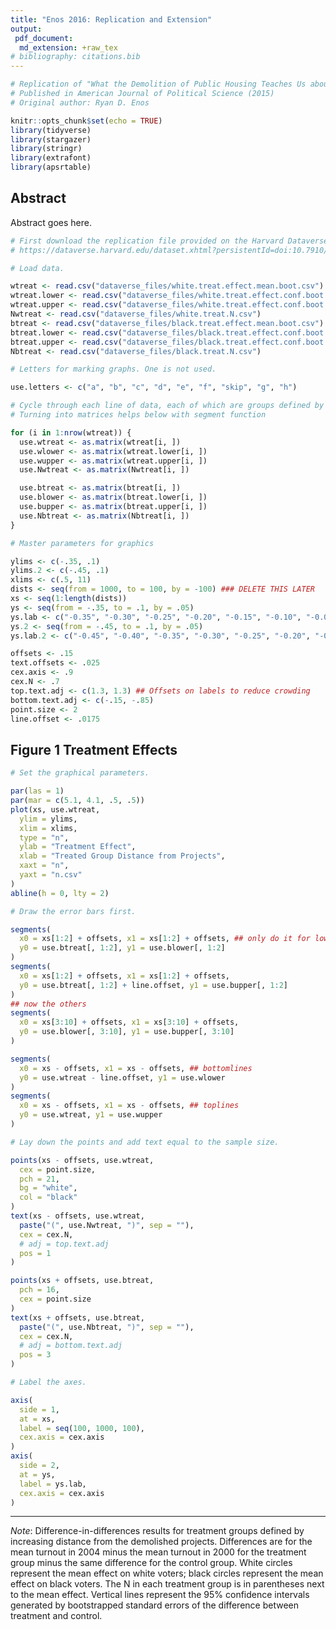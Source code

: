```yaml
---
title: "Enos 2016: Replication and Extension"
output:
 pdf_document:
  md_extension: +raw_tex
# bibliography: citations.bib
---
```


```r

# Replication of "What the Demolition of Public Housing Teaches Us about the Impact of Racial Threat on Political Behavior"
# Published in American Journal of Political Science (2015)
# Original author: Ryan D. Enos

knitr::opts_chunk$set(echo = TRUE)
library(tidyverse)
library(stargazer)
library(stringr)
library(extrafont)
library(apsrtable)
```

\begin{flushright}
Gabe Walker

April 10, 2019
\end{flushright}

## Abstract

Abstract goes here.

```r

# First download the replication file provided on the Harvard Dataverse:
# https://dataverse.harvard.edu/dataset.xhtml?persistentId=doi:10.7910/DVN/26612

# Load data.

wtreat <- read.csv("dataverse_files/white.treat.effect.mean.boot.csv")
wtreat.lower <- read.csv("dataverse_files/white.treat.effect.conf.boot.lower.csv")
wtreat.upper <- read.csv("dataverse_files/white.treat.effect.conf.boot.upper.csv")
Nwtreat <- read.csv("dataverse_files/white.treat.N.csv")
btreat <- read.csv("dataverse_files/black.treat.effect.mean.boot.csv")
btreat.lower <- read.csv("dataverse_files/black.treat.effect.conf.boot.lower.csv")
btreat.upper <- read.csv("dataverse_files/black.treat.effect.conf.boot.upper.csv")
Nbtreat <- read.csv("dataverse_files/black.treat.N.csv")

# Letters for marking graphs. One is not used.

use.letters <- c("a", "b", "c", "d", "e", "f", "skip", "g", "h")

# Cycle through each line of data, each of which are groups defined by diferent namepcts.
# Turning into matrices helps below with segment function

for (i in 1:nrow(wtreat)) {
  use.wtreat <- as.matrix(wtreat[i, ])
  use.wlower <- as.matrix(wtreat.lower[i, ])
  use.wupper <- as.matrix(wtreat.upper[i, ])
  use.Nwtreat <- as.matrix(Nwtreat[i, ])

  use.btreat <- as.matrix(btreat[i, ])
  use.blower <- as.matrix(btreat.lower[i, ])
  use.bupper <- as.matrix(btreat.upper[i, ])
  use.Nbtreat <- as.matrix(Nbtreat[i, ])
}
```

```r

# Master parameters for graphics

ylims <- c(-.35, .1)
ylims.2 <- c(-.45, .1)
xlims <- c(.5, 11)
dists <- seq(from = 1000, to = 100, by = -100) ### DELETE THIS LATER
xs <- seq(1:length(dists))
ys <- seq(from = -.35, to = .1, by = .05)
ys.lab <- c("-0.35", "-0.30", "-0.25", "-0.20", "-0.15", "-0.10", "-0.05", "0.00", "0.05", "0.10")
ys.2 <- seq(from = -.45, to = .1, by = .05)
ys.lab.2 <- c("-0.45", "-0.40", "-0.35", "-0.30", "-0.25", "-0.20", "-0.15", "-0.10", "-0.05", "0.00", "0.05", "0.10")

offsets <- .15
text.offsets <- .025
cex.axis <- .9
cex.N <- .7
top.text.adj <- c(1.3, 1.3) ## Offsets on labels to reduce crowding
bottom.text.adj <- c(-.15, -.85)
point.size <- 2
line.offset <- .0175
```

## Figure 1 Treatment Effects

```r

# Set the graphical parameters.

par(las = 1)
par(mar = c(5.1, 4.1, .5, .5))
plot(xs, use.wtreat,
  ylim = ylims,
  xlim = xlims,
  type = "n",
  ylab = "Treatment Effect",
  xlab = "Treated Group Distance from Projects",
  xaxt = "n",
  yaxt = "n.csv"
)
abline(h = 0, lty = 2)

# Draw the error bars first.

segments(
  x0 = xs[1:2] + offsets, x1 = xs[1:2] + offsets, ## only do it for low N blacks because otherwise lines look funny
  y0 = use.btreat[, 1:2], y1 = use.blower[, 1:2]
)
segments(
  x0 = xs[1:2] + offsets, x1 = xs[1:2] + offsets,
  y0 = use.btreat[, 1:2] + line.offset, y1 = use.bupper[, 1:2]
)
## now the others
segments(
  x0 = xs[3:10] + offsets, x1 = xs[3:10] + offsets,
  y0 = use.blower[, 3:10], y1 = use.bupper[, 3:10]
)

segments(
  x0 = xs - offsets, x1 = xs - offsets, ## bottomlines
  y0 = use.wtreat - line.offset, y1 = use.wlower
)
segments(
  x0 = xs - offsets, x1 = xs - offsets, ## toplines
  y0 = use.wtreat, y1 = use.wupper
)

# Lay down the points and add text equal to the sample size.

points(xs - offsets, use.wtreat,
  cex = point.size,
  pch = 21,
  bg = "white",
  col = "black"
)
text(xs - offsets, use.wtreat,
  paste("(", use.Nwtreat, ")", sep = ""),
  cex = cex.N,
  # adj = top.text.adj
  pos = 1
)

points(xs + offsets, use.btreat,
  pch = 16,
  cex = point.size
)
text(xs + offsets, use.btreat,
  paste("(", use.Nbtreat, ")", sep = ""),
  cex = cex.N,
  # adj = bottom.text.adj
  pos = 3
)

# Label the axes.

axis(
  side = 1,
  at = xs,
  label = seq(100, 1000, 100),
  cex.axis = cex.axis
)
axis(
  side = 2,
  at = ys,
  label = ys.lab,
  cex.axis = cex.axis
)
```

***

*Note*: Difference-in-differences results for treatment groups defined by increasing distance from
the demolished projects. Differences are for the mean turnout in 2004 minus the mean turnout
in 2000 for the treatment group minus the same difference for the control group. White circles
represent the mean effect on white voters; black circles represent the mean effect on black voters.
The N in each treatment group is in parentheses next to the mean effect. Vertical lines represent
the 95% confidence intervals generated by bootstrapped standard errors of the difference between
treatment and control.
